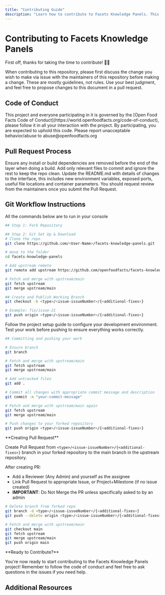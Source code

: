 ```yaml
---
title: "Contributing Guide"
description: "Learn how to contribute to Facets Knowledge Panels. This guide covers code of conduct, pull request processes, Git workflow steps for forking, branching, committing, and pushing, ensuring a smooth and collaborative development experience."
---
```



# Contributing to Facets Knowledge Panels

<Callout type="info">
  First off, thanks for taking the time to contribute! 🎉🎉
</Callout>

When contributing to this repository, please first discuss the change you wish to make via issue with the maintainers of this repository before making a change. These are mostly guidelines, not rules. Use your best judgment, and feel free to propose changes to this document in a pull request.

## Code of Conduct

<Callout type="warning">
  This project and everyone participating in it is governed by the [Open Food
  Facts Code of Conduct](https://world.openfoodfacts.org/code-of-conduct),
  please follow it in all your interaction with the project. By participating,
  you are expected to uphold this code. Please report unacceptable
  behavior/abuse to abuse@openfoodfacts.org
</Callout>

## Pull Request Process

<Steps>
  <Step title="Clean Dependencies">
    Ensure any install or build dependencies are removed before the end of the
    layer when doing a build. Add only relevant files to commit and ignore the
    rest to keep the repo clean.
  </Step>
  <Step title="Update Documentation">
    Update the README.md with details of changes to the interface, this includes
    new environment variables, exposed ports, useful file locations and
    container parameters.
  </Step>
  <Step title="Request Review">
    You should request review from the maintainers once you submit the Pull
    Request.
  </Step>
</Steps>

## Git Workflow Instructions

<Callout type="info">All the commands below are to run in your console</Callout>

<Steps>
<Step title="Fork and Clone Repository">

```bash title="Repository Setup"
## Step 1: Fork Repository

## Step 2: Git Set Up & Download
# Clone the repo
git clone https://github.com/<User-Name>/facets-knowledge-panels.git

# move to the folder
cd facets-knowledge-panels

# Add upstream remote
git remote add upstream https://github.com/openfoodfacts/facets-knowledge-panels.git

# Fetch and merge with upstream/main
git fetch upstream
git merge upstream/main
```

</Step>
<Step title="Create Working Branch">

```bash title="Branch Creation"
## Create and Publish Working Branch
git checkout -b <type>/<issue-issueNumber>/{<additional-fixes>}

# Example: fix/issue-21
git push origin <type>/<issue-issueNumber>/{<additional-fixes>}
```

</Step>
<Step title="Branch Types">

<Cards>
  <Card
    title="wip"
    description="Work in Progress; long term work; mainstream changes"
  />
  <Card
    title="feat"
    description="New Feature; future planned; non-mainstream changes"
  />
  <Card title="bug" description="Bug Fixes" />
  <Card title="exp" description="Experimental; random experimental features" />
</Cards>

</Step>
<Step title="Project Setup">

<Card title="Setup Project Locally" href="./Project-setup-locally">
  Follow the project setup guide to configure your development environment.
</Card>

</Step>
<Step title="Testing">

<Card title="Testing Guide" href="./Testing">
  Test your work before pushing to ensure everything works correctly.
</Card>

</Step>
<Step title="Commit and Push">

```bash title="Commit and Push Changes"
## Committing and pushing your work

# Ensure branch
git branch

# Fetch and merge with upstream/main
git fetch upstream
git merge upstream/main

# Add untracked files
git add .

# Commit all changes with appropriate commit message and description
git commit -m "your-commit-message"

# Fetch and merge with upstream/main again
git fetch upstream
git merge upstream/main

# Push changes to your forked repository
git push origin <type>/<issue-issueNumber>/{<additional-fixes>}
```

<Callout type="warning">
**Creating Pull Request**

Create Pull Request from `<type>/<issue-issueNumber>/{<additional-fixes>}` branch in your forked repository to the main branch in the upstream repository.

After creating PR:

- Add a Reviewer (Any Admin) and yourself as the assignee
- Link Pull Request to appropriate Issue, or Project+Milestone (if no issue created)
- **IMPORTANT**: Do Not Merge the PR unless specifically asked to by an admin

</Callout>

</Step>
<Step title="After PR Merge">

```bash title="Clean Up After Merge"
# Delete branch from forked repo
git branch -d <type>/<issue-issueNumber>/{<additional-fixes>}
git push --delete origin <type>/<issue-issueNumber>/{<additional-fixes>}

# Fetch and merge with upstream/main
git checkout main
git fetch upstream
git merge upstream/main
git push origin main
```

</Step>
</Steps>

<Callout type="info">
**Ready to Contribute?**

You're now ready to start contributing to the Facets Knowledge Panels project! Remember to follow the code of conduct and feel free to ask questions in the issues if you need help.

</Callout>

## Additional Resources

<Cards>
  <Card
    title="Commit Message Standards"
    href="https://chris.beams.io/posts/git-commit/"
    description="Learn how to write good commit messages"
  />
  <Card
    title="Fork-and-Branch Workflow"
    href="https://blog.scottlowe.org/2015/01/27/using-fork-branch-git-workflow/"
    description="Understanding the Git workflow we use"
  />
</Cards>
